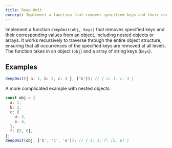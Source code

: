 ```yaml
---
title: Deep Omit
excerpt: Implement a function that removes specified keys and their corresponding values from an object, including nested objects or arrays
---
```


Implement a function `deepOmit(obj, keys)` that removes specified keys and their corresponding values from an object, including nested objects or arrays. It works recursively to traverse through the entire object structure, ensuring that all occurrences of the specified keys are removed at all levels. The function takes in an object (`obj`) and a array of string keys (`keys`).

## Examples

```js
deepOmit({ a: 1, b: 2, c: 3 }, ['b']); // { a: 1, c: 3 }
```

A more complicated example with nested objects:

```js
const obj = {
  a: 1,
  b: 2,
  c: {
    d: 3,
    e: 4,
  },
  f: [5, 6],
};
deepOmit(obj, ['b', 'c', 'e']); // { a: 1, f: [5, 6] }
```
